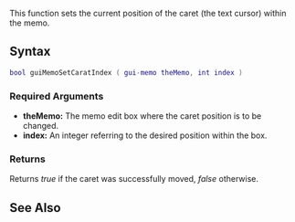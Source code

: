 
{{Client function}}
{{Deprecated|guiMemoSetCaretIndex|}}

This function sets the current position of the caret (the text cursor) within the memo.

==Syntax== 
<syntaxhighlight lang="lua">
bool guiMemoSetCaratIndex ( gui-memo theMemo, int index )
</syntaxhighlight> 

===Required Arguments=== 
*'''theMemo:''' The memo edit box where the caret position is to be changed.
*'''index:''' An integer referring to the desired position within the box.

===Returns===
Returns ''true'' if the caret was successfully moved, ''false'' otherwise.

==See Also==
{{GUI_functions}}